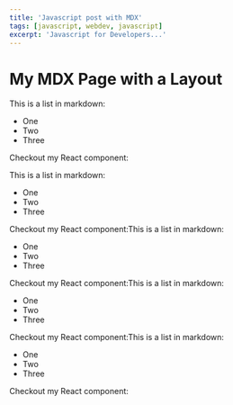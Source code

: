 ```yaml
---
title: 'Javascript post with MDX'
tags: [javascript, webdev, javascript]
excerpt: 'Javascript for Developers...'
---
```




# My MDX Page with a Layout

This is a list in markdown:

- One
- Two
- Three

Checkout my React component:


This is a list in markdown:

- One
- Two
- Three

Checkout my React component:This is a list in markdown:

- One
- Two
- Three

Checkout my React component:This is a list in markdown:

- One
- Two
- Three

Checkout my React component:This is a list in markdown:

- One
- Two
- Three

Checkout my React component:


